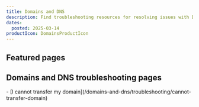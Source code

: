 ```yaml
---
title: Domains and DNS
description: Find troubleshooting resources for resolving issues with Domains and DNS.
dates:
  posted: 2025-03-14
productIcon: DomainsProductIcon
---
```


<ProductHeader
  productName="Domains and DNS troubleshooting"
  productLogo="domainsAndDns"
  description="Discover how to solve the most common issues with Scaleway Domains and DNS"
/>

## Featured pages

<Grid>
    <Card
      title="Domains and DNS FAQ"
      description="General info on Scaleway Domains and DNS."
      url="/domains-and-dns/faq/"
      label="See more"
    />
</Grid>


## Domains and DNS troubleshooting pages

<LinksList>
  - [I cannot transfer my domain](/domains-and-dns/troubleshooting/cannot-transfer-domain)
</LinksList>
